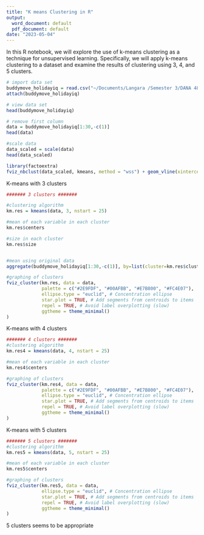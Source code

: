 ```yaml
---
title: "K means Clustering in R"
output:
  word_document: default
  pdf_document: default
date: "2023-05-04"
---
```


In this R notebook, we will explore the use of k-means clustering as a technique for unsupervised learning. Specifically, we will apply k-means clustering to a dataset and examine the results of clustering using 3, 4, and 5 clusters.


```r
# import data set
buddymove_holidayiq = read.csv("~/Documents/Langara /Semester 3/DANA 4840 Classification II/Activities/Kmeans Clustering/buddymove_holidayiq.csv", stringsAsFactors=TRUE)
attach(buddymove_holidayiq)

# view data set
head(buddymove_holidayiq)

# remove first column
data = buddymove_holidayiq[1:30,-c(1)]
head(data)

#scale data 
data_scaled = scale(data)
head(data_scaled)

library(factoextra)
fviz_nbclust(data_scaled, kmeans, method = "wss") + geom_vline(xintercept = 3, linetype = 2)
```


K-means with 3 clusters

```r
####### 3 clusters #######

#clustering algorithm
km.res = kmeans(data, 3, nstart = 25)

#mean of each variable in each cluster
km.res$centers

#size in each cluster 
km.res$size


#mean using original data 
aggregate(buddymove_holidayiq[1:30,-c(1)], by=list(cluster=km.res$cluster), mean)

#graphing of clusters 
fviz_cluster(km.res, data = data,
             palette = c("#2E9FDF", "#00AFBB", "#E7B800", "#FC4E07"), 
             ellipse.type = "euclid", # Concentration ellipse
             star.plot = TRUE, # Add segments from centroids to items
             repel = TRUE, # Avoid label overplotting (slow)
             ggtheme = theme_minimal()
)
```


K-means with 4 clusters

```r
####### 4 clusters #######
#clustering algorithm
km.res4 = kmeans(data, 4, nstart = 25)

#mean of each variable in each cluster
km.res4$centers

#graphing of clusters 
fviz_cluster(km.res4, data = data,
             palette = c("#2E9FDF", "#00AFBB", "#E7B800", "#FC4E07"), 
             ellipse.type = "euclid", # Concentration ellipse
             star.plot = TRUE, # Add segments from centroids to items
             repel = TRUE, # Avoid label overplotting (slow)
             ggtheme = theme_minimal()
)
```


K-means with 5 clusters

```r
####### 5 clusters #######
#clustering algorithm
km.res5 = kmeans(data, 5, nstart = 25)

#mean of each variable in each cluster
km.res5$centers

#graphing of clusters 
fviz_cluster(km.res5, data = data,
             ellipse.type = "euclid", # Concentration ellipse
             star.plot = TRUE, # Add segments from centroids to items
             repel = TRUE, # Avoid label overplotting (slow)
             ggtheme = theme_minimal()
)
```

5 clusters seems to be appropriate


